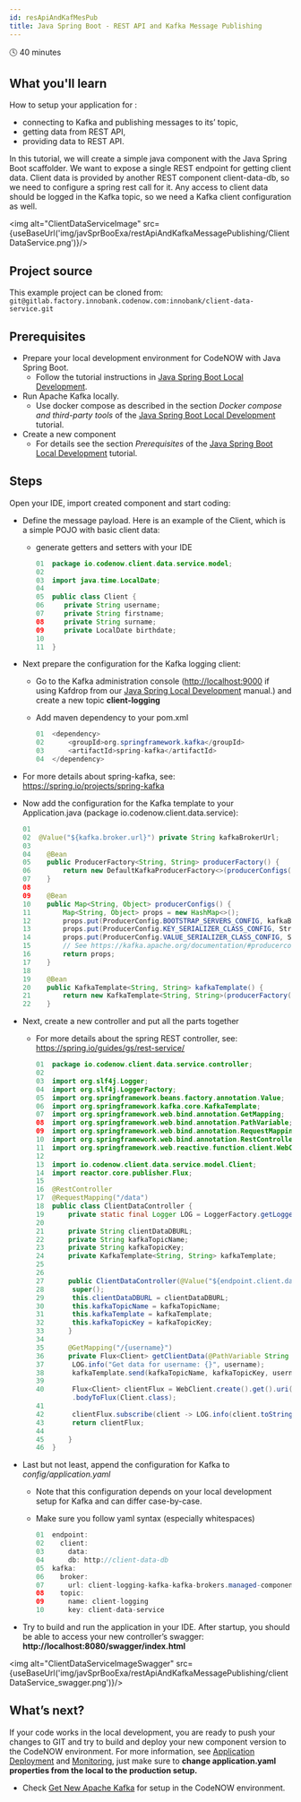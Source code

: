```yaml
---
id: resApiAndKafMesPub
title: Java Spring Boot - REST API and Kafka Message Publishing
---
```



🕓 40 minutes

## What you'll learn

How to setup your application for : 

- connecting to Kafka and publishing messages to its’ topic,
- getting data from REST API, 
- providing data to REST API. 

In this tutorial, we will create a simple java component with the Java Spring Boot scaffolder. We want to expose a single REST endpoint for getting client data. Client data is provided by another REST component client-data-db, so we need to configure a spring rest call for it. Any access to client data should be logged in the Kafka topic, so we need a Kafka client configuration as well.

<img alt="ClientDataServiceImage" src={useBaseUrl('img/javSprBooExa/restApiAndKafkaMessagePublishing/ClientDataService.png')}/>

## Project source

This example project can be cloned from: ```git@gitlab.factory.innobank.codenow.com:innobank/client-data-service.git```

## Prerequisites

- Prepare your local development environment for CodeNOW with Java Spring Boot. 
  - Follow the tutorial instructions in [Java Spring Boot Local Development](../locDevWitCodNow/locDev/).
- Run Apache Kafka locally. 
  - Use docker compose as described in the section *Docker compose and third-party tools* of the [Java Spring Boot Local Development](../locDevWitCodNow/locDev/) tutorial.
- Create a new component
   - For details see the section *Prerequisites* of the [Java Spring Boot Local Development](../locDevWitCodNow/locDev/) tutorial.

## Steps

Open your IDE, import created component and start coding:

- Define the message payload. Here is an example of the Client, which is a simple POJO with basic client data:
  - generate getters and setters with your IDE

    ```java
    01  package io.codenow.client.data.service.model;
    02 
    03  import java.time.LocalDate;
    04 
    05  public class Client {
    06     private String username;
    07     private String firstname;
    08     private String surname;
    09     private LocalDate birthdate;
    10 
    11  }
    ```

- Next prepare the configuration for the Kafka logging client:
  - Go to the Kafka administration console ([http://localhost:9000](http://localhost:9000/) if using Kafdrop from our [Java Spring Local Development](../locDevWitCodNow/locDev/) manual.) and create a new topic **client-logging**
  - Add maven dependency to your pom.xml

    ```java
    01  <dependency>
    02      <groupId>org.springframework.kafka</groupId>
    03      <artifactId>spring-kafka</artifactId>
    04  </dependency>
    ```

- For more details about spring-kafka, see: https://spring.io/projects/spring-kafka
- Now add the configuration for the Kafka template to your Application.java (package io.codenow.client.data.service): 

  ```java
  01     
  02  @Value("${kafka.broker.url}") private String kafkaBrokerUrl;
  03 
  04    @Bean
  05    public ProducerFactory<String, String> producerFactory() {
  06        return new DefaultKafkaProducerFactory<>(producerConfigs());
  07    }
  08 
  09    @Bean
  10    public Map<String, Object> producerConfigs() {
  11        Map<String, Object> props = new HashMap<>();
  12        props.put(ProducerConfig.BOOTSTRAP_SERVERS_CONFIG, kafkaBrokerUrl);
  13        props.put(ProducerConfig.KEY_SERIALIZER_CLASS_CONFIG, StringSerializer.class);
  14        props.put(ProducerConfig.VALUE_SERIALIZER_CLASS_CONFIG, StringSerializer.class);
  15        // See https://kafka.apache.org/documentation/#producerconfigs for more properties
  16        return props;
  17    }
  18 
  19    @Bean
  20    public KafkaTemplate<String, String> kafkaTemplate() {
  21        return new KafkaTemplate<String, String>(producerFactory());
  22    }
  ```

- Next, create a new controller and put all the parts together
  - For more details about the spring REST controller, see:  https://spring.io/guides/gs/rest-service/

    ```java
    01  package io.codenow.client.data.service.controller;
    02   
    03  import org.slf4j.Logger;
    04  import org.slf4j.LoggerFactory;
    05  import org.springframework.beans.factory.annotation.Value;
    06  import org.springframework.kafka.core.KafkaTemplate;
    07  import org.springframework.web.bind.annotation.GetMapping;
    08  import org.springframework.web.bind.annotation.PathVariable;
    09  import org.springframework.web.bind.annotation.RequestMapping;
    10  import org.springframework.web.bind.annotation.RestController;
    11  import org.springframework.web.reactive.function.client.WebClient;
    12 
    13  import io.codenow.client.data.service.model.Client;
    14  import reactor.core.publisher.Flux;
    15 
    16  @RestController
    17  @RequestMapping("/data")
    18  public class ClientDataController {
    19      private static final Logger LOG = LoggerFactory.getLogger(ClientDataController.class);
    20 
    21      private String clientDataDBURL;
    22      private String kafkaTopicName;
    23      private String kafkaTopicKey;
    24      private KafkaTemplate<String, String> kafkaTemplate;
    25 
    26 
    27      public ClientDataController(@Value("${endpoint.client.data.db}") String clientDataDBURL, @Value("${kafka.topic.name}") String           kafkaTopicName, KafkaTemplate<String, String> kafkaTemplate, @Value("${kafka.topic.key}") String kafkaTopicKey) {
    28       super();
    29       this.clientDataDBURL = clientDataDBURL;
    30       this.kafkaTopicName = kafkaTopicName;
    31       this.kafkaTemplate = kafkaTemplate;
    32       this.kafkaTopicKey = kafkaTopicKey;
    33      }
    34   
    35      @GetMapping("/{username}")
    36      private Flux<Client> getClientData(@PathVariable String username) {
    37       LOG.info("Get data for username: {}", username);
    38       kafkaTemplate.send(kafkaTopicName, kafkaTopicKey, username);
    39 
    40       Flux<Client> clientFlux = WebClient.create().get().uri(clientDataDBURL + "/db/clients/" + username).retrieve()
             .bodyToFlux(Client.class);
    41 
    42       clientFlux.subscribe(client -> LOG.info(client.toString()));
    43       return clientFlux;
    44 
    45      }
    46  }
    ```

- Last but not least, append the configuration for Kafka to *config/application.yaml*
  - Note that this configuration depends on your local development setup for Kafka and can differ case-by-case.
  - Make sure you follow yaml syntax (especially whitespaces)

    ```java
    01  endpoint:
    02    client:
    03      data:
    04      db: http://client-data-db
    05  kafka:
    06    broker:
    07      url: client-logging-kafka-kafka-brokers.managed-components:9092
    08    topic:
    09      name: client-logging
    10      key: client-data-service
    ```

- Try to build and run the application in your IDE. After startup, you should be able to access your new controller’s swagger: **http://localhost:8080/swagger/index.html**

<img alt="ClientDataServiceImageSwagger" src={useBaseUrl('img/javSprBooExa/restApiAndKafkaMessagePublishing/clientDataService_swagger.png')}/>

## What’s next?

If your code works in the local development, you are ready to push your changes to GIT and try to build and deploy your new component version to the CodeNOW environment. For more information, see [Application Deployment](../admMan/depApp/) and [Monitoring](../admMan/depMon/), just make sure to **change application.yaml properties from the local to the production setup.**

- Check [Get New Apache Kafka](../manComAdm/getNewApaKaf/) for setup in the CodeNOW environment.
